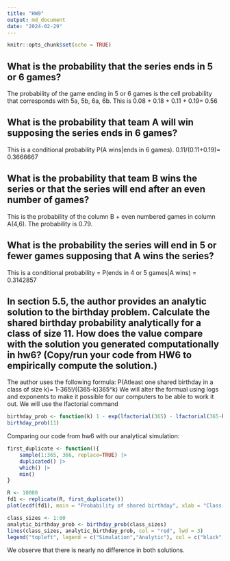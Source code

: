 ```yaml
---
title: "HW9"
output: md_document
date: "2024-02-29"
---
```


```r
knitr::opts_chunk$set(echo = TRUE)
```

## What is the probability that the series ends in 5 or 6 games?
The probability of the game ending in 5 or 6 games is the cell probability that corresponds with 5a, 5b, 6a, 6b. This is 0.08 + 0.18 + 0.11 + 0.19= 0.56

## What is the probability that team A will win supposing the series ends in 6 games?
This is a conditional probability P(A wins|ends in 6 games). 
0.11/(0.11+0.19)= 0.3666667

## What is the probability that team B wins the series or that the series will end after an even number of games?
This is the probability of the column B + even numbered games in column A(4,6). The probability is 0.79.

## What is the probability the series will end in 5 or fewer games supposing that A wins the series?
This is a conditional probability = P(ends in 4 or 5 games|A wins) = 0.3142857

## In section 5.5, the author provides an analytic solution to the birthday problem. Calculate the shared birthday probability analytically for a class of size 11. How does the value compare with the solution you generated computationally in hw6? (Copy/run your code from HW6 to empirically compute the solution.)

The author uses the following formula: P(Atleast one shared birthday in a class of size k)= 1-365!/((365-k)365^k)
We will alter the formual using logs and exponents to make it possible for our computers to be able to work it out. We will use the lfactorial command

```r
birthday_prob <- function(k) 1 - exp(lfactorial(365) - lfactorial(365-k) - k*log(365))
birthday_prob(11)

```

Comparing our code from hw6 with our analytical simulation:

```r
first_duplicate <- function(){
    sample(1:365, 366, replace=TRUE) |>
    duplicated() |>
    which() |>
    min()
}

R <- 10000
fd1 <- replicate(R, first_duplicate())
plot(ecdf(fd1), main = "Probability of shared birthday", xlab = "Class size")

class_sizes <- 1:80
analytic_birthday_prob <- birthday_prob(class_sizes)
lines(class_sizes, analytic_birthday_prob, col = "red", lwd = 3)
legend("topleft", legend = c("Simulation","Analytic"), col = c("black","red"), lwd = 3, bty = "n")
```
We observe that there is nearly no difference in both solutions. 